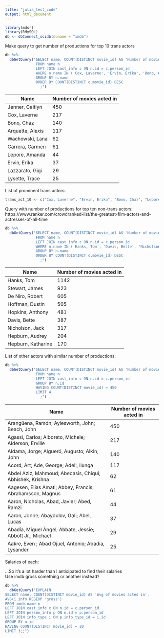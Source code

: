 ```yaml
---
title: "julia_test_code"
output: html_document
---
```


```r
library(mdsr)
library(RMySQL)
db <- dbConnect_scidb(dbname = "imdb")
```

Make query to get number of productions for top 10 trans actors
```r
db %>%
  dbGetQuery("SELECT name, COUNT(DISTINCT movie_id) AS 'Number of movies acted in'
              FROM name n
              LEFT JOIN cast_info c ON n.id = c.person_id
              WHERE n.name IN ('Cox, Laverne', 'Ervin, Erika', 'Bono, Chaz', 'Lepore, Amanda', 'Lazzarato, Gigi', 'Carrera, Carmen', 'Wachowski, Lana', 'Lysette, Trace', 'Jenner, Caitlyn', 'Arquette, Alexis')
              GROUP BY n.name
              ORDER BY COUNT(DISTINCT c.movie_id) DESC
                ;")
```

Name | Number of movies acted in
--|--
Jenner, Caitlyn | 450
Cox, Laverne | 217
Bono, Chaz | 140
Arquette, Alexis | 117
Wachowski, Lana | 62
Carrera, Carmen | 61
Lepore, Amanda | 44
Ervin, Erika | 37
Lazzarato, Gigi | 29
Lysette, Trace | 25


List of prominent trans actors:
```r
trans_act_10 <- c("Cox, Laverne", "Ervin, Erika", "Bono, Chaz", "Lepore, Amanda", "Lazzarato, Gigi", "Carrera, Carmen", "Wachowski, Lana", "Wachowski, Lilly", "Lysette, Trace", "Jenner, Caitlyn")
```

Query with number of productions for top ten non-trans actors:
https://www.ranker.com/crowdranked-list/the-greatest-film-actors-and-actresses-of-all-time

```r
db %>%
  dbGetQuery("SELECT name, COUNT(DISTINCT movie_id) AS 'Number of movies acted in'
              FROM name n
              LEFT JOIN cast_info c ON n.id = c.person_id
              WHERE n.name IN ('Hanks, Tom', 'Davis, Bette', 'Nicholson, Jack', 'Brando, Mark', 'De Niro, Robert', 'Hepburn, Katharine', 'Stewart, James', 'Hopkins, Anthony', 'Hoffman, Dustin', 'Hepburn, Audrey')
              GROUP BY n.name
              ORDER BY COUNT(DISTINCT c.movie_id) DESC
                ;")
```

Name | Number of movies acted in
--|--
Hanks, Tom | 1142
Stewart, James | 923
De Niro, Robert | 605
Hoffman, Dustin | 505
Hopkins, Anthony | 481
Davis, Bette | 387
Nicholson, Jack | 317
Hepburn, Audrey | 204
Hepburn, Katharine | 170

List of other actors with similar number of productions:
```r
db %>%
  dbGetQuery("SELECT name, COUNT(DISTINCT movie_id) AS 'Number of movies acted in'
              FROM name n
              LEFT JOIN cast_info c ON n.id = c.person_id
              GROUP BY n.id
              HAVING COUNT(DISTINCT movie_id) = 450
              LIMIT 4
                ;")
```

Name | Number of movies acted in
--|--
Arangüena, Ramón; Aylesworth, John; Beach, John | 450
Agassi, Carlos; Alboreto, Michele; Alderson, Erville | 217
Aldama, Jorge; Algueró, Augusto; Alkin, John | 140
Acord, Art; Ade, George; Adell, Ilunga | 117
Abdel Aziz, Mahmoud; Abecasis, Chiqui; Abhishek, Krishna | 62
Aagesen, Elias Amati; Abbey, Francis; Abrahamsson, Magnus | 61
Aaron, Nicholas, Abad, Javier; Abed, Ramzi | 44
Aaron, Jonne; Abaydulov, Gali; Abel, Lucas | 37
Abadía, Miguel Ángel; Abbate, Jessie; Abbott Jr., Michael | 29
Aakre, Even ; Abad Ojuel, Antonio; Abadia, Lysander| 25


Salaries of each:

...So it's a lot harder than I anticipated to find their salaries  
Use imdb gross something or another instead? 

```r
db %>%
  dbGetQuery("EXPLAIN
SELECT name, COUNT(DISTINCT movie_id) AS 'Avg of movies acted in',
AVG(i.info REGEXP 'gross')
FROM imdb.name n
LEFT JOIN cast_info c ON n.id = c.person_id
LEFT JOIN person_info p ON n.id = p.person_id
LEFT JOIN info_type i ON p.info_type_id = i.id
GROUP BY n.id
HAVING COUNT(DISTINCT movie_id) = 20
LIMIT 3;;")
```


